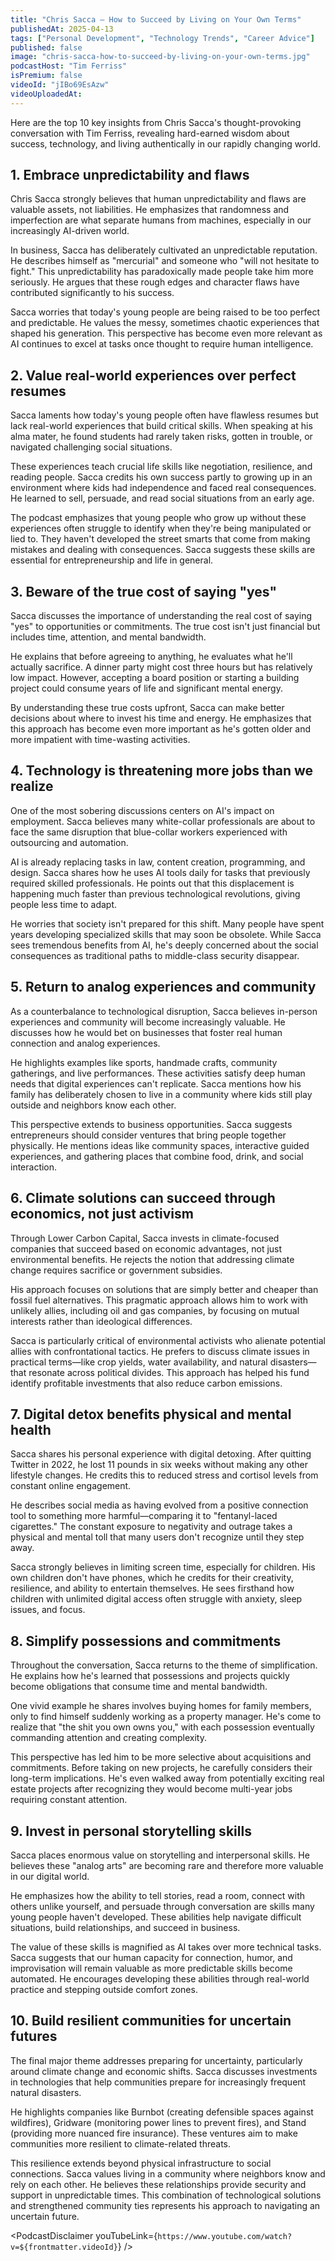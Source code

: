 ```yaml
---
title: "Chris Sacca — How to Succeed by Living on Your Own Terms"
publishedAt: 2025-04-13
tags: ["Personal Development", "Technology Trends", "Career Advice"]
published: false
image: "chris-sacca-how-to-succeed-by-living-on-your-own-terms.jpg"
podcastHost: "Tim Ferriss"
isPremium: false
videoId: "jIBo69EsAzw"
videoUploadedAt:
---
```



<PodcastSummaryPageLayout frontmatter={frontmatter}>

Here are the top 10 key insights from Chris Sacca's thought-provoking conversation with Tim Ferriss, revealing hard-earned wisdom about success, technology, and living authentically in our rapidly changing world.

## 1. Embrace unpredictability and flaws

Chris Sacca strongly believes that human unpredictability and flaws are valuable assets, not liabilities. He emphasizes that randomness and imperfection are what separate humans from machines, especially in our increasingly AI-driven world.

In business, Sacca has deliberately cultivated an unpredictable reputation. He describes himself as "mercurial" and someone who "will not hesitate to fight." This unpredictability has paradoxically made people take him more seriously. He argues that these rough edges and character flaws have contributed significantly to his success.

Sacca worries that today's young people are being raised to be too perfect and predictable. He values the messy, sometimes chaotic experiences that shaped his generation. This perspective has become even more relevant as AI continues to excel at tasks once thought to require human intelligence.

## 2. Value real-world experiences over perfect resumes

Sacca laments how today's young people often have flawless resumes but lack real-world experiences that build critical skills. When speaking at his alma mater, he found students had rarely taken risks, gotten in trouble, or navigated challenging social situations.

These experiences teach crucial life skills like negotiation, resilience, and reading people. Sacca credits his own success partly to growing up in an environment where kids had independence and faced real consequences. He learned to sell, persuade, and read social situations from an early age.

The podcast emphasizes that young people who grow up without these experiences often struggle to identify when they're being manipulated or lied to. They haven't developed the street smarts that come from making mistakes and dealing with consequences. Sacca suggests these skills are essential for entrepreneurship and life in general.

## 3. Beware of the true cost of saying "yes"

Sacca discusses the importance of understanding the real cost of saying "yes" to opportunities or commitments. The true cost isn't just financial but includes time, attention, and mental bandwidth.

He explains that before agreeing to anything, he evaluates what he'll actually sacrifice. A dinner party might cost three hours but has relatively low impact. However, accepting a board position or starting a building project could consume years of life and significant mental energy.

By understanding these true costs upfront, Sacca can make better decisions about where to invest his time and energy. He emphasizes that this approach has become even more important as he's gotten older and more impatient with time-wasting activities.

## 4. Technology is threatening more jobs than we realize

One of the most sobering discussions centers on AI's impact on employment. Sacca believes many white-collar professionals are about to face the same disruption that blue-collar workers experienced with outsourcing and automation.

AI is already replacing tasks in law, content creation, programming, and design. Sacca shares how he uses AI tools daily for tasks that previously required skilled professionals. He points out that this displacement is happening much faster than previous technological revolutions, giving people less time to adapt.

He worries that society isn't prepared for this shift. Many people have spent years developing specialized skills that may soon be obsolete. While Sacca sees tremendous benefits from AI, he's deeply concerned about the social consequences as traditional paths to middle-class security disappear.

## 5. Return to analog experiences and community

As a counterbalance to technological disruption, Sacca believes in-person experiences and community will become increasingly valuable. He discusses how he would bet on businesses that foster real human connection and analog experiences.

He highlights examples like sports, handmade crafts, community gatherings, and live performances. These activities satisfy deep human needs that digital experiences can't replicate. Sacca mentions how his family has deliberately chosen to live in a community where kids still play outside and neighbors know each other.

This perspective extends to business opportunities. Sacca suggests entrepreneurs should consider ventures that bring people together physically. He mentions ideas like community spaces, interactive guided experiences, and gathering places that combine food, drink, and social interaction.

## 6. Climate solutions can succeed through economics, not just activism

Through Lower Carbon Capital, Sacca invests in climate-focused companies that succeed based on economic advantages, not just environmental benefits. He rejects the notion that addressing climate change requires sacrifice or government subsidies.

His approach focuses on solutions that are simply better and cheaper than fossil fuel alternatives. This pragmatic approach allows him to work with unlikely allies, including oil and gas companies, by focusing on mutual interests rather than ideological differences.

Sacca is particularly critical of environmental activists who alienate potential allies with confrontational tactics. He prefers to discuss climate issues in practical terms—like crop yields, water availability, and natural disasters—that resonate across political divides. This approach has helped his fund identify profitable investments that also reduce carbon emissions.

## 7. Digital detox benefits physical and mental health

Sacca shares his personal experience with digital detoxing. After quitting Twitter in 2022, he lost 11 pounds in six weeks without making any other lifestyle changes. He credits this to reduced stress and cortisol levels from constant online engagement.

He describes social media as having evolved from a positive connection tool to something more harmful—comparing it to "fentanyl-laced cigarettes." The constant exposure to negativity and outrage takes a physical and mental toll that many users don't recognize until they step away.

Sacca strongly believes in limiting screen time, especially for children. His own children don't have phones, which he credits for their creativity, resilience, and ability to entertain themselves. He sees firsthand how children with unlimited digital access often struggle with anxiety, sleep issues, and focus.

## 8. Simplify possessions and commitments

Throughout the conversation, Sacca returns to the theme of simplification. He explains how he's learned that possessions and projects quickly become obligations that consume time and mental bandwidth.

One vivid example he shares involves buying homes for family members, only to find himself suddenly working as a property manager. He's come to realize that "the shit you own owns you," with each possession eventually commanding attention and creating complexity.

This perspective has led him to be more selective about acquisitions and commitments. Before taking on new projects, he carefully considers their long-term implications. He's even walked away from potentially exciting real estate projects after recognizing they would become multi-year jobs requiring constant attention.

## 9. Invest in personal storytelling skills

Sacca places enormous value on storytelling and interpersonal skills. He believes these "analog arts" are becoming rare and therefore more valuable in our digital world.

He emphasizes how the ability to tell stories, read a room, connect with others unlike yourself, and persuade through conversation are skills many young people haven't developed. These abilities help navigate difficult situations, build relationships, and succeed in business.

The value of these skills is magnified as AI takes over more technical tasks. Sacca suggests that our human capacity for connection, humor, and improvisation will remain valuable as more predictable skills become automated. He encourages developing these abilities through real-world practice and stepping outside comfort zones.

## 10. Build resilient communities for uncertain futures

The final major theme addresses preparing for uncertainty, particularly around climate change and economic shifts. Sacca discusses investments in technologies that help communities prepare for increasingly frequent natural disasters.

He highlights companies like Burnbot (creating defensible spaces against wildfires), Gridware (monitoring power lines to prevent fires), and Stand (providing more nuanced fire insurance). These ventures aim to make communities more resilient to climate-related threats.

This resilience extends beyond physical infrastructure to social connections. Sacca values living in a community where neighbors know and rely on each other. He believes these relationships provide security and support in unpredictable times. This combination of technological solutions and strengthened community ties represents his approach to navigating an uncertain future.

<PodcastDisclaimer
  youTubeLink={`https://www.youtube.com/watch?v=${frontmatter.videoId}`}
/>

</PodcastSummaryPageLayout>
